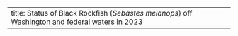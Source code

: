 ---
title: Status of Black Rockfish (_Sebastes melanops_) off Washington and federal waters in 2023
---